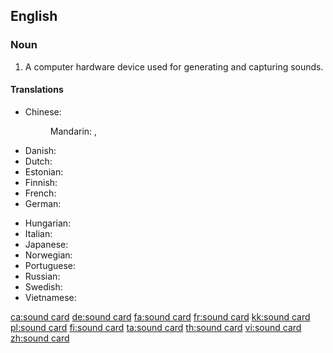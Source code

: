 ==English==

===Noun===
{{en-noun}}

# {{context|computer hardware|lang=en}} A computer hardware device used for generating and capturing sounds.

====Translations====
{{trans-top|a computer hardware device used for generating and capturing sounds}}
* Chinese:
*: Mandarin: {{t+|cmn|聲卡|sc=Hani}}, {{t+|cmn|声卡|tr=shēngkǎ|sc=Hani}}
* Danish: {{t+|da|lydkort}}
* Dutch: {{t|nl|geluidskaart}}
* Estonian: {{t|et|helikaart}}
* Finnish: {{t+|fi|äänikortti}}
* French: {{t|fr|carte son|f}}
* German: {{t+|de|Soundkarte|f}}
{{trans-mid}}
* Hungarian: {{t|hu|hangkártya}}
* Italian: {{t|it|scheda audio|f}}
* Japanese: {{t|ja|サウンドカード|tr=saundo kādo|sc=Jpan}}
* Norwegian: {{t|no|lydkort}}
* Portuguese: {{t|pt|placa de som}}
* Russian: {{t|ru|звукова́я ка́рта|f}}
* Swedish: {{t+|sv|ljudkort}}
* Vietnamese: {{t|vi|bo mạch âm thanh}}
{{trans-bottom}}

[[ca:sound card]]
[[de:sound card]]
[[fa:sound card]]
[[fr:sound card]]
[[kk:sound card]]
[[pl:sound card]]
[[fi:sound card]]
[[ta:sound card]]
[[th:sound card]]
[[vi:sound card]]
[[zh:sound card]]